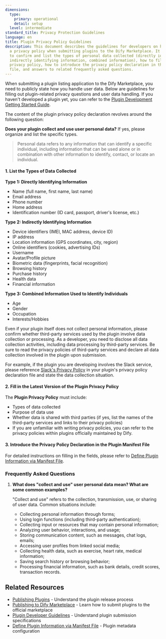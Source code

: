 ```yaml
---
dimensions:
  type:
    primary: operational
    detail: setup
  level: intermediate
standard_title: Privacy Protection Guidelines
language: en
title: Plugin Privacy Policy Guidelines
description: This document describes the guidelines for developers on how to write
  a privacy policy when submitting plugins to the Dify Marketplace. It covers how
  to confirm and list the types of personal data collected (directly identifying information,
  indirectly identifying information, combined information), how to fill out the plugin
  privacy policy, how to introduce the privacy policy declaration in the Manifest
  file, and answers to related frequently asked questions.
---
```


When submitting a plugin listing application to the Dify Marketplace, you need to publicly state how you handle user data. Below are guidelines for filling out plugin-related privacy questions and user data handling. If you haven't developed a plugin yet, you can refer to the [Plugin Development Getting Started Guide](/plugin_dev_en/0211-getting-started-dify-tool.en).

The content of the plugin privacy policy declaration revolves around the following question:

**Does your plugin collect and use user personal data?** If yes, please organize and list the specific types.

> Personal data refers to any information that can identify a specific individual, including information that can be used alone or in combination with other information to identify, contact, or locate an individual.

#### **1. List the Types of Data Collected**

**Type 1: Directly Identifying Information**

*   Name (full name, first name, last name)
*   Email address
*   Phone number
*   Home address
*   Identification number (ID card, passport, driver's license, etc.)

**Type 2: Indirectly Identifying Information**

*   Device identifiers (IMEI, MAC address, device ID)
*   IP address
*   Location information (GPS coordinates, city, region)
*   Online identifiers (cookies, advertising IDs)
*   Username
*   Avatar/Profile picture
*   Biometric data (fingerprints, facial recognition)
*   Browsing history
*   Purchase history
*   Health data
*   Financial information

**Type 3: Combined Information Used to Identify Individuals**

*   Age
*   Gender
*   Occupation
*   Interests/Hobbies

Even if your plugin itself does not collect personal information, please confirm whether third-party services used by the plugin involve data collection or processing. As a developer, you need to disclose all data collection activities, including data processing by third-party services. Be sure to read the privacy policies of third-party services and declare all data collection involved in the plugin upon submission.

For example, if the plugin you are developing involves the Slack service, please reference [Slack's Privacy Policy](https://slack.com/trust/privacy/privacy-policy) in your plugin's privacy policy declaration file and state the data collection situation.

#### 2. Fill in the Latest Version of the Plugin Privacy Policy

The **Plugin Privacy Policy** must include:

*   Types of data collected
*   Purpose of data use
*   Whether data is shared with third parties (if yes, list the names of the third-party services and links to their privacy policies)
*   If you are unfamiliar with writing privacy policies, you can refer to the privacy policies within plugins officially maintained by Dify.

#### **3. Introduce the Privacy Policy Declaration in the Plugin Manifest File**

For detailed instructions on filling in the fields, please refer to [Define Plugin Information via Manifest File](/plugin_dev_en/0411-plugin-info-by-manifest.en).

### **Frequently Asked Questions**

1.  **What does "collect and use" user personal data mean? What are some common examples?**

    "Collect and use" refers to the collection, transmission, use, or sharing of user data. Common situations include:

    *   Collecting personal information through forms;
    *   Using login functions (including third-party authentication);
    *   Collecting input or resources that may contain personal information;
    *   Analyzing user behavior, interactions, and usage;
    *   Storing communication content, such as messages, chat logs, emails;
    *   Accessing user profiles from linked social media;
    *   Collecting health data, such as exercise, heart rate, medical information;
    *   Saving search history or browsing behavior;
    *   Processing financial information, such as bank details, credit scores, transaction records.

## Related Resources

-   [Publishing Plugins](/plugin_dev_en/0321-release-overview.en) - Understand the plugin release process
-   [Publishing to Dify Marketplace](/plugin_dev_en/0322-release-to-dify-marketplace.en) - Learn how to submit plugins to the official marketplace
-   [Plugin Developer Guidelines](/plugin_dev_en/0312-contributor-covenant-code-of-conduct.en) - Understand plugin submission specifications
-   [Define Plugin Information via Manifest File](/plugin_dev_en/0411-plugin-info-by-manifest.en) - Plugin metadata configuration